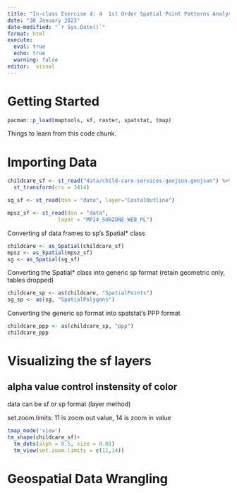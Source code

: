 ```yaml
---
title: "In-class Exercise 4: 4  1st Order Spatial Point Patterns Analysis Methods"
date: "30 January 2023"
date-modified: "`r Sys.Date()`"
format: html
execute:
  eval: true
  echo: true
  warning: false
editor:  visual
---
```


# Getting Started

```r
pacman::p_load(maptools, sf, raster, spatstat, tmap)
```

Things to learn from this code chunk.

# Importing Data

```r
childcare_sf <- st_read("data/child-care-services-geojson.geojson") %>%
  st_transform(crs = 3414)
```

```r
sg_sf <- st_read(dsn = "data", layer="CostalOutline")
```

```r
mpsz_sf <- st_read(dsn = "data", 
                layer = "MP14_SUBZONE_WEB_PL")
```

Converting sf data frames to sp's Spatial\* class

```r
childcare <- as_Spatial(childcare_sf)
mpsz <- as_Spatial(mpsz_sf)
sg <- as_Spatial(sg_sf)
```

Converting the Spatial\* class into generic sp format (retain geometric only, tables dropped)

```r
childcare_sp <- as(childcare, "SpatialPoints")
sg_sp <- as(sg, "SpatialPolygons")
```

Converting the generic sp format into spatstat's PPP format

```r
childcare_ppp <- as(childcare_sp, "ppp")
childcare_ppp
```

# Visualizing the sf layers

::: callout-note
## alpha value control instensity of color

data can be sf or sp format (layer method)

set.zoom.limits: 11 is zoom out value, 14 is zoom in value
:::

```r
tmap_mode('view')
tm_shape(childcare_sf)+
  tm_dots(alph = 0.5, size = 0.01)
  tm_view(set.zoom.limits = c(11,14))
```

# Geospatial Data Wrangling
